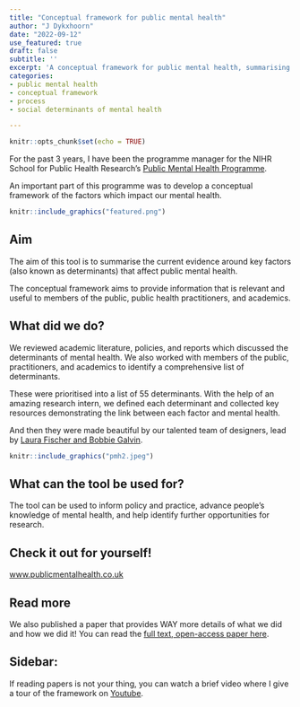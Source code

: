 ```yaml
---
title: "Conceptual framework for public mental health"
author: "J Dykxhoorn"
date: "2022-09-12"
use_featured: true
draft: false
subtitle: ''
excerpt: 'A conceptual framework for public mental health, summarising 55 key determinants of mental health'
categories: 
- public mental health
- conceptual framework
- process
- social determinants of mental health

---
```


```r
knitr::opts_chunk$set(echo = TRUE)
```
For the past 3 years, I have been the programme manager for the NIHR School for Public Health Research's [Public Mental Health Programme](https://sphr.nihr.ac.uk/category/research/public-mental-health/). 

An important part of this programme was to develop a conceptual framework of the factors which impact our mental health. 

```r
knitr::include_graphics("featured.png")
```

## Aim
The aim of this tool is to summarise the current evidence around key factors (also known as determinants) that affect public mental health.

The conceptual framework aims to provide information that is relevant and useful to members of the public, public health practitioners, and academics.

## What did we do? 
We reviewed academic literature, policies, and reports which discussed the determinants of mental health. We also worked with members of the public, practitioners, and academics to identify a comprehensive list of determinants. 

These were prioritised into a list of 55 determinants. With the help of an amazing research intern, we defined each determinant and collected key resources demonstrating the link between each factor and mental health. 

And then they were made beautiful by our talented team of designers, lead by [Laura Fischer and Bobbie Galvin](https://sphr.nihr.ac.uk/news-and-events/visualising-public-mental-health/). 

```r
knitr::include_graphics("pmh2.jpeg")
```

## What can the tool be used for? 
The tool can be used to inform policy and practice, advance people’s knowledge of mental health, and help identify further opportunities for research.

## Check it out for yourself! 
[www.publicmentalhealth.co.uk](https://www.publicmentalhealth.co.uk/)


## Read more
We also published a paper that provides WAY more details of what we did and how we did it! You can read the [full text, open-access paper here](https://bmcpublichealth.biomedcentral.com/articles/10.1186/s12889-022-13775-9).


## Sidebar:
If reading papers is not your thing, you can watch a brief video where I give a tour of the framework on [Youtube](https://www.youtube.com/watch?v=NFQbSQKkr-4).






